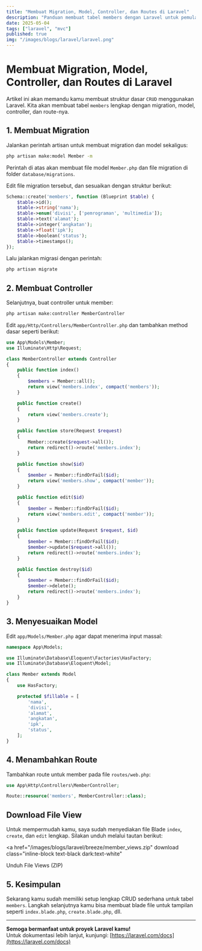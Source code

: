 ```yaml
---
title: "Membuat Migration, Model, Controller, dan Routes di Laravel"
description: "Panduan membuat tabel members dengan Laravel untuk pemula."
date: 2025-05-04
tags: ["laravel", "mvc"]
published: true
img: "/images/blogs/laravel/laravel.png"
---
```


# Membuat Migration, Model, Controller, dan Routes di Laravel

Artikel ini akan memandu kamu membuat struktur dasar `CRUD` menggunakan Laravel. Kita akan membuat tabel `members` lengkap dengan migration, model, controller, dan route-nya.

## 1. Membuat Migration

Jalankan perintah artisan untuk membuat migration dan model sekaligus:

```bash
php artisan make:model Member -m
```

Perintah di atas akan membuat file model `Member.php` dan file migration di folder `database/migrations`.

Edit file migration tersebut, dan sesuaikan dengan struktur berikut:

```php
Schema::create('members', function (Blueprint $table) {
    $table->id();
    $table->string('nama');
    $table->enum('divisi', ['pemrograman', 'multimedia']);
    $table->text('alamat');
    $table->integer('angkatan');
    $table->float('ipk');
    $table->boolean('status');
    $table->timestamps();
});
```

Lalu jalankan migrasi dengan perintah:

```bash
php artisan migrate
```

## 2. Membuat Controller

Selanjutnya, buat controller untuk member:

```bash
php artisan make:controller MemberController
```

Edit `app/Http/Controllers/MemberController.php` dan tambahkan method dasar seperti berikut:

```php
use App\Models\Member;
use Illuminate\Http\Request;

class MemberController extends Controller
{
    public function index()
    {
        $members = Member::all();
        return view('members.index', compact('members'));
    }

    public function create()
    {
        return view('members.create');
    }

    public function store(Request $request)
    {
        Member::create($request->all());
        return redirect()->route('members.index');
    }

    public function show($id)
    {
        $member = Member::findOrFail($id);
        return view('members.show', compact('member'));
    }

    public function edit($id)
    {
        $member = Member::findOrFail($id);
        return view('members.edit', compact('member'));
    }

    public function update(Request $request, $id)
    {
        $member = Member::findOrFail($id);
        $member->update($request->all());
        return redirect()->route('members.index');
    }

    public function destroy($id)
    {
        $member = Member::findOrFail($id);
        $member->delete();
        return redirect()->route('members.index');
    }
}
```

## 3. Menyesuaikan Model

Edit `app/Models/Member.php` agar dapat menerima input massal:

```php
namespace App\Models;

use Illuminate\Database\Eloquent\Factories\HasFactory;
use Illuminate\Database\Eloquent\Model;

class Member extends Model
{
    use HasFactory;

    protected $fillable = [
        'nama',
        'divisi',
        'alamat',
        'angkatan',
        'ipk',
        'status',
    ];
}
```

## 4. Menambahkan Route

Tambahkan route untuk member pada file `routes/web.php`:

```php
use App\Http\Controllers\MemberController;

Route::resource('members', MemberController::class);
```

## Download File View

Untuk mempermudah kamu, saya sudah menyediakan file Blade `index`, `create`, dan `edit` lengkap. Silakan unduh melalui tautan berikut:

<a
  href="/images/blogs/laravel/breeze/member_views.zip"
  download
  class="inline-block text-black dark:text-white"
>
  Unduh File Views (ZIP)
</a>

## 5. Kesimpulan

Sekarang kamu sudah memiliki setup lengkap CRUD sederhana untuk tabel `members`. Langkah selanjutnya kamu bisa membuat blade file untuk tampilan seperti `index.blade.php`, `create.blade.php`, dll.

---

**Semoga bermanfaat untuk proyek Laravel kamu!**  
Untuk dokumentasi lebih lanjut, kunjungi: [https://laravel.com/docs](https://laravel.com/docs)
